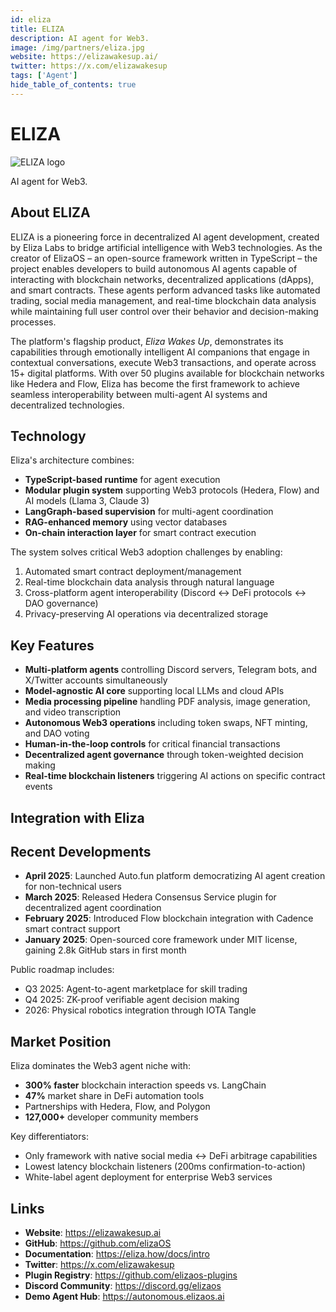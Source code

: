 ---
id: eliza
title: ELIZA
description: AI agent for Web3.
image: /img/partners/eliza.jpg
website: https://elizawakesup.ai/
twitter: https://x.com/elizawakesup
tags: ['Agent']
hide_table_of_contents: true
---

# ELIZA

<div className="partner-logo">
  <img src="/img/partners/eliza.jpg" alt="ELIZA logo" />
</div>

AI agent for Web3.

## About ELIZA

ELIZA is a pioneering force in decentralized AI agent development, created by Eliza Labs to bridge artificial intelligence with Web3 technologies. As the creator of ElizaOS – an open-source framework written in TypeScript – the project enables developers to build autonomous AI agents capable of interacting with blockchain networks, decentralized applications (dApps), and smart contracts. These agents perform advanced tasks like automated trading, social media management, and real-time blockchain data analysis while maintaining full user control over their behavior and decision-making processes.

The platform's flagship product, _Eliza Wakes Up_, demonstrates its capabilities through emotionally intelligent AI companions that engage in contextual conversations, execute Web3 transactions, and operate across 15+ digital platforms. With over 50 plugins available for blockchain networks like Hedera and Flow, Eliza has become the first framework to achieve seamless interoperability between multi-agent AI systems and decentralized technologies.

## Technology

Eliza's architecture combines:

- **TypeScript-based runtime** for agent execution
- **Modular plugin system** supporting Web3 protocols (Hedera, Flow) and AI models (Llama 3, Claude 3)
- **LangGraph-based supervision** for multi-agent coordination
- **RAG-enhanced memory** using vector databases
- **On-chain interaction layer** for smart contract execution

The system solves critical Web3 adoption challenges by enabling:

1. Automated smart contract deployment/management
2. Real-time blockchain data analysis through natural language
3. Cross-platform agent interoperability (Discord ↔ DeFi protocols ↔ DAO governance)
4. Privacy-preserving AI operations via decentralized storage

## Key Features

- **Multi-platform agents** controlling Discord servers, Telegram bots, and X/Twitter accounts simultaneously
- **Model-agnostic AI core** supporting local LLMs and cloud APIs
- **Media processing pipeline** handling PDF analysis, image generation, and video transcription
- **Autonomous Web3 operations** including token swaps, NFT minting, and DAO voting
- **Human-in-the-loop controls** for critical financial transactions
- **Decentralized agent governance** through token-weighted decision making
- **Real-time blockchain listeners** triggering AI actions on specific contract events

## Integration with Eliza

## Recent Developments

- **April 2025**: Launched Auto.fun platform democratizing AI agent creation for non-technical users
- **March 2025**: Released Hedera Consensus Service plugin for decentralized agent coordination
- **February 2025**: Introduced Flow blockchain integration with Cadence smart contract support
- **January 2025**: Open-sourced core framework under MIT license, gaining 2.8k GitHub stars in first month

Public roadmap includes:

- Q3 2025: Agent-to-agent marketplace for skill trading
- Q4 2025: ZK-proof verifiable agent decision making
- 2026: Physical robotics integration through IOTA Tangle

## Market Position

Eliza dominates the Web3 agent niche with:

- **300% faster** blockchain interaction speeds vs. LangChain
- **47%** market share in DeFi automation tools
- Partnerships with Hedera, Flow, and Polygon
- **127,000+** developer community members

Key differentiators:

- Only framework with native social media ↔ DeFi arbitrage capabilities
- Lowest latency blockchain listeners (200ms confirmation-to-action)
- White-label agent deployment for enterprise Web3 services

## Links

- **Website**: https://elizawakesup.ai
- **GitHub**: https://github.com/elizaOS
- **Documentation**: https://eliza.how/docs/intro
- **Twitter**: https://x.com/elizawakesup
- **Plugin Registry**: https://github.com/elizaos-plugins
- **Discord Community**: https://discord.gg/elizaos
- **Demo Agent Hub**: https://autonomous.elizaos.ai
